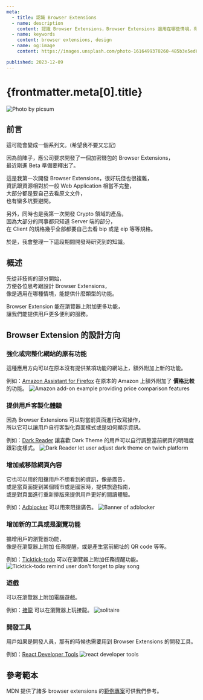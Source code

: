 ```yaml
---
meta:
  - title: 認識 Browser Extensions
  - name: description
    content: 認識 Browser Extensions，Browser Extensions 適用在哪些情境，有哪些範本。
  - name: keywords
    content: browser extensions, design
  - name: og:image
    content: https://images.unsplash.com/photo-1616499370260-485b3e5ed653

published: 2023-12-09
---
```


# {frontmatter.meta[0].title}

![Photo by picsum](https://images.unsplash.com/photo-1616499370260-485b3e5ed653)

## 前言

這可能會變成一個系列文。(希望我不要又忘記)

因為前陣子，應公司要求開發了一個加密錢包的 Browser Extensions，  
最近剛進 Beta 準備要釋出了。

這是我第一次開發 Browser Extensions，很好玩但也很複雜，  
資訊跟資源相對於一般 Web Application 相當不完整，  
大部分都是要自己去看原文文件，  
也有蠻多坑要避開。

另外，同時也是我第一次開發 Crypto 領域的產品，  
因為大部分的同事都只知道 Server 端的部分，  
在 Client 的規格幾乎全部都要自己去看 bip 或是 eip 等等規格。

於是，我會整理一下這段期間開發時研究到的知識。

## 概述

先從非技術的部分開始，   
方便各位思考跟設計 Browser Extensions，  
像是適用在哪種情境，能提供什麼類型的功能。

Browser Extension 能在瀏覽器上附加更多功能，  
讓我們能提供用戶更多便利的服務。

## Browser Extension 的設計方向

### 強化或完整化網站的原有功能

這種應用方向可以在原本沒有提供某項功能的網站上，額外附加上新的功能。

例如：[Amazon Assistant for Firefox][1] 在原本的 Amazon 上額外附加了 **價格比較** 的功能。
![Amazon add-on example providing price comparison features][1-1]

[1]: https://addons.mozilla.org/en-US/firefox/addon/amazon-browser-bar/
[1-1]: https://developer.mozilla.org/en-US/docs/Mozilla/Add-ons/WebExtensions/What_are_WebExtensions/amazon_add_on.png

### 提供用戶客製化體驗

因為 Browser Extensions 可以對當前頁面進行改寫操作，  
所以它可以讓用戶自行客製化頁面樣式或是如何顯示資訊。

例如：[Dark Reader][2] 讓喜歡 Dark Theme 的用戶可以自行調整當前網頁的明暗度跟彩度樣式。
![Dark Reader let user adjust dark theme on twich platform][2-1]

[2]: https://addons.mozilla.org/en-US/firefox/addon/darkreader/
[2-1]: https://addons.mozilla.org/user-media/previews/full/201/201069.png

### 增加或移除網頁內容

它也可以用於阻擋用戶不想看到的資訊，像是廣告，  
或是當頁面提到某個城市或是國家時，提供旅遊指南，  
或是對頁面進行重新排版來提供用戶更好的閱讀體驗。

例如：[Adblocker][3] 可以用來阻擋廣告。
![Banner of adblocker][3-1]

[3]: https://addons.mozilla.org/en-US/firefox/addon/adblocker-ultimate/
[3-1]: https://addons.mozilla.org/user-media/previews/full/240/240036.png

### 增加新的工具或是瀏覽功能

擴增用戶的瀏覽器功能，  
像是在瀏覽器上附加 任務提醒，或是產生當前網址的 QR code 等等。

例如：[Ticktick-todo][4] 可以在瀏覽器上附加任務提醒功能。
![Ticktick-todo remind user don't forget to play song][4-1]

[4]: https://addons.mozilla.org/en-US/firefox/addon/ticktick-todo/
[4-1]: https://addons.mozilla.org/user-media/previews/full/194/194870.png

### 遊戲

可以在瀏覽器上附加電腦遊戲。

例如：[接龍][5] 可以在瀏覽器上玩接龍。
![solitaire][5-1]

[5]: https://addons.mozilla.org/en-US/firefox/addon/solitaire-spider-freecell/
[5-1]: https://addons.mozilla.org/user-media/previews/full/251/251572.png

### 開發工具

用戶如果是開發人員，那有的時候也需要用到 Browser Extensions 的開發工具。

例如：[React Developer Tools][6]
![react developer tools][6-1]

[6]: https://addons.mozilla.org/en-US/firefox/addon/react-devtools/
[6-1]: https://addons.mozilla.org/user-media/previews/full/223/223659.png

## 參考範本

MDN 提供了諸多 browser extensions 的[範例專案][7]可供我們參考。

[7]: https://github.com/mdn/webextensions-examples
